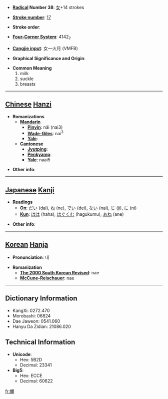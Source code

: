 * '''[[Wiktionary:Chinese radical index| Radical]] Number 38''': [[Wiktionary:Chinese radical index 女|女]]+14 strokes

* '''[[Wiktionary:Chinese total strokes index|Stroke number]]''': [[Wiktionary:Chinese total strokes index 17|17]]

* '''Stroke order''': 

* '''[[Wiktionary:Chinese four corner index|Four-Corner System]]''': 4142<sub>7</sub>

* '''[[Wiktionary:Chinese Cangjie index|Cangjie input]]''': 女一火月 (VMFB)

* '''Graphical Significance and Origin''': 

* '''Common Meaning'''
*#milk
*# suckle
*# breasts


----

== [[Chinese]] [[Hanzi]] ==

* '''Romanizations'''
** '''[[Mandarin]]'''
*** '''[[Pinyin]]''': nǎi (nai3)
*** '''[[Wade-Giles]]''': nai<sup>3</sup>
*** '''[[Yale]]''': 
** '''[[Cantonese]]'''
*** '''[[Jyutping]]''':
*** '''[[Penkyamp]]''': 
*** '''[[Yale]]''': naai5

* '''Other info''': 

----

== [[Japanese]] [[Kanji]] ==

* '''Readings'''
** '''[[On]]''': [[だい]] (dai), [[ね]] (ne), [[でい]] (dei), [[ない]] (nai), [[じ]] (ji), [[に]] (ni)
** '''[[Kun]]''': [[はは]] (haha), [[はぐくむ]] (hagukumu), [[あね]] (ane)

* '''Other info''':  

----

== [[Korean]] [[Hanja]] ==

* '''Pronunciation''': 내

* '''Romanization'''
** '''[[The 2000 South Korean Revised Romanization|The 2000 South Korean Revised]]''': nae
** '''[[McCune-Reischauer]]''': nae

----

== Dictionary Information ==

* KangXi: 0272.470
* Morobashi: 06824
* Dae Jaweon: 0541.060
* Hanyu Da Zidian: 21086.020

== Technical Information ==

* '''Unicode''':
** Hex: 5B2D
** Decimal: 23341
* '''Big5''':
** Hex: ECCE
** Decimal: 60622

[[fr:嬭]]